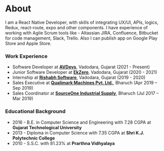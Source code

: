 # About

I am a React Native Developer, with skills of integrating UX/UI, APIs, logics, Redux, react-route, expo and other components. I have experience of working with Agile Scrum tools like - Altassian JIRA, Confluence, Bitbucket for code management, Slack, Trello. Also I can publish app on Google Play Store and Apple Store.

### Work Experience
- Software Developer at **[AVDevs](http://www.avdevs.com/)**, Vadodara, Gujarat (2021 - Present)
- Junior Software Developer at **[EkZero](http://ekzero.com/)**, Vadodara, Gujarat (2020 - 2021)
- Internship at **[Rishabh Software](https://www.rishabhsoft.com/)**, Vadodara, Gujarat (2019 - 2020)
- Sales Executive at **[Qualimark Machines Pvt. Ltd.](http://www.qualimark.in/)**, Bharuch (Apr 2019 – Sep 2019)
- Sales Coordinator at **[SourceOne Industrial Supply](https://maps.app.goo.gl/LGupAwAVWaz2q73u6)**, Bharuch (Jul 2017 – Mar 2019)


### Educational Background
- 2016 - B.E. in Computer Science and Engineering with 7.28 CGPA at **Gujarat Technological University**
- 2013 - Diploma in Computer Science with 7.35 CGPA at **Shri K.J. Polytechnic College**
- 2010 - S.S.C. with  81.23% at **Prarthna Vidhyalaya**

